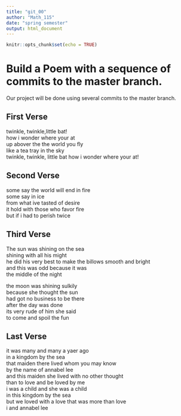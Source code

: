 ---
title: "git_00"
author: "Math_115"
date: "spring semester"
output: html_document
---

```{r setup, include=FALSE}
knitr::opts_chunk$set(echo = TRUE)
```
# Build a Poem with a sequence of commits to the master branch.
Our project will be done using several commits to the master branch.
<!-- Do not modify or change any text in "!--" bracketed areas such as this --- these are instructions to
you, if you change any of this the git program will notice it and compromise your git merging strategy !-->

## First Verse 
<!--Put the first five lines of a poem by Lewis Carrol in this section!-->

twinkle, twinkle,little bat!  
how i wonder where your at  
up abover the the world you fly  
like a tea tray in the sky  
twinkle, twinkle, little bat how i wonder where your at!  

## Second Verse
<!--Put the first five lines of a poem by Robert Frost here!-->

some say the world will end in fire  
some say in ice  
from what ive tasted of desire  
it hold with those who favor fire  
but if i had to perish twice
  
  


## Third Verse
<!--Put the first two verses of The Walrus and the Carpenter here!-->

The sun was shining on the sea  
shining with all his might  
he did his very best to make
the billows smooth and bright  
and this was odd because it was  
the middle of the night  

the moon was shining sulkily  
because she thought the sun  
had got no business to be there  
after the day was done  
its very rude of him she said  
to come and spoil the fun  


  

## Last Verse
<!--Put a short poem of your choice 8-20 lines,here!-->

it was many and many a yaer ago  
in a kingdom by the sea  
that maiden there lived whom you may know  
by the name of annabel lee  
and this maiden she lived with no other thought  
than to love and be loved by me  
i was a child and she was a child  
in this kingdom by the sea  
but we loved with a love that was more than love  
i and annabel lee  

